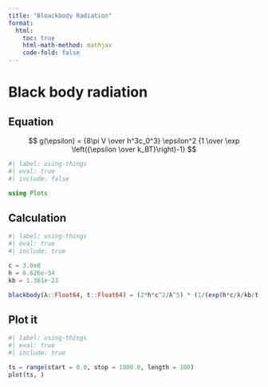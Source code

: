 ```yaml
---
title: "Bloackbody Radiation"
format:
  html:
    toc: true
    html-math-method: mathjax
    code-fold: false
---
```


# Black body radiation

## Equation

$$ g(\epsilon) = {8\pi V \over h^3c_0^3} \epsilon^2 {1 \over \exp \left({\epsilon \over k_BT}\right)-1} $$

```julia
#| label: using-things
#| eval: true
#| include: false

using Plots
```

## Calculation

```julia
#| label: using-things
#| eval: true
#| include: true

c = 3.0e8
h = 6.626e-34
kb = 1.381e-23

blackbody(λ::Float64, t::Float64) = (2*h*c^2/λ^5) * (1/(exp(h*c/λ/kb/t)-1))
```

## Plot it

```julia
#| label: using-things
#| eval: true
#| include: true

ts = range(start = 0.0, stop = 1000.0, length = 100)
plot(ts, )
```
